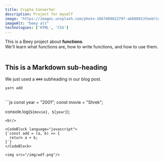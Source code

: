 ```yaml
---
title: Crypto Converter
description: Project for myself
image: 'https://images.unsplash.com/photo-1667489022797-ab608913feeb?ixlib=rb-4.0.3&ixid=MnwxMjA3fDB8MHxlZGl0b3JpYWwtZmVlZHw5fHx8ZW58MHx8fHw%3D&auto=format&fit=crop&w=800&q=60'
imageAlt: "beey alt"
technologies: ['HTML', 'CSS']
---
```


<div>
  This is a Beey project about <strong>functions</strong>. <br/>
  We'll learn what functions are, how to write functions, and how to use them.
</div>

<br/>

## This is a Markdown sub-heading

We just used a `###` subheading in our blog post.

`yarn add`

<br/>
```js
const year = "2001";
const movie = "Shrek";

console.log(`${movie}, ${year}`);
```
<br/>

<CodeBlock language="javascript">
{`const add = (a, b) => {
  return a + b;
}`}
</CodeBlock>

<img src="/img/wdf.png"/>
